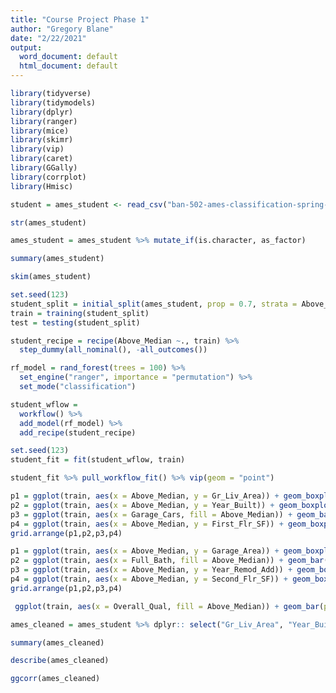 ---
title: "Course Project Phase 1"
author: "Gregory Blane"
date: "2/22/2021"
output:
  word_document: default
  html_document: default
---

```{r}
library(tidyverse)
library(tidymodels)
library(dplyr)
library(ranger)
library(mice)
library(skimr)
library(vip)
library(caret)
library(GGally)
library(corrplot)
library(Hmisc)
```

```{r}
student = ames_student <- read_csv("ban-502-ames-classification-spring-2021/ames_student.csv")
```

```{r}
str(ames_student)
```

```{r}
ames_student = ames_student %>% mutate_if(is.character, as_factor)
```

```{r}
summary(ames_student)
```

```{r}
skim(ames_student)
```

```{r}
set.seed(123) 
student_split = initial_split(ames_student, prop = 0.7, strata = Above_Median) 
train = training(student_split)
test = testing(student_split)
```


```{r}
student_recipe = recipe(Above_Median ~., train) %>%
  step_dummy(all_nominal(), -all_outcomes())

rf_model = rand_forest(trees = 100) %>% 
  set_engine("ranger", importance = "permutation") %>% 
  set_mode("classification")

student_wflow = 
  workflow() %>% 
  add_model(rf_model) %>% 
  add_recipe(student_recipe)

set.seed(123)
student_fit = fit(student_wflow, train)
```


```{r}
student_fit %>% pull_workflow_fit() %>% vip(geom = "point")
```


```{r}
p1 = ggplot(train, aes(x = Above_Median, y = Gr_Liv_Area)) + geom_boxplot()
p2 = ggplot(train, aes(x = Above_Median, y = Year_Built)) + geom_boxplot()
p3 = ggplot(train, aes(x = Garage_Cars, fill = Above_Median)) + geom_bar(position = "fill")
p4 = ggplot(train, aes(x = Above_Median, y = First_Flr_SF)) + geom_boxplot()
grid.arrange(p1,p2,p3,p4)

```

```{r}
p1 = ggplot(train, aes(x = Above_Median, y = Garage_Area)) + geom_boxplot()
p2 = ggplot(train, aes(x = Full_Bath, fill = Above_Median)) + geom_bar(position = "fill")
p3 = ggplot(train, aes(x = Above_Median, y = Year_Remod_Add)) + geom_boxplot()
p4 = ggplot(train, aes(x = Above_Median, y = Second_Flr_SF)) + geom_boxplot()
grid.arrange(p1,p2,p3,p4)
```

```{r}
 ggplot(train, aes(x = Overall_Qual, fill = Above_Median)) + geom_bar(position = "fill")
```

```{r}
ames_cleaned = ames_student %>% dplyr:: select("Gr_Liv_Area", "Year_Built", "Garage_Cars","First_Flr_SF", "Garage_Area","Full_Bath","Year_Remod_Add", "Second_Flr_SF", "Overall_Qual","Above_Median")
```

```{r}
summary(ames_cleaned)
```

```{r}
describe(ames_cleaned)
```

```{r}
ggcorr(ames_cleaned)
```




